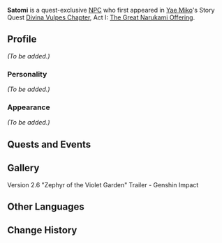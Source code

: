 {{Meta
<!-- Remove this template after adding the missing info -->
|missing_NPC_profile  = yes
}}
{{Character Infobox
|type             = Quest NPC
|image            = NPC Satomi.png
|region           = Inazuma
|title            = Author
}}
'''Satomi''' is a quest-exclusive [[NPC]] who first appeared in [[Yae Miko]]'s Story Quest [[Divina Vulpes Chapter]], Act I: [[The Great Narukami Offering]].
<!--
==Location==
<gallery>
NPC Location Satomi.png|Satomi's location
NPC Location Satomi Context.png|Additional context
</gallery>
-->
==Profile==
<!-- detailed story/lore information goes here -->
''(To be added.)''

===Personality===
''(To be added.)''

===Appearance===
''(To be added.)''

==Quests and Events==
{{Quests and Events}}

==Gallery==
<gallery>
Version 2.6 "Zephyr of the Violet Garden" Trailer - Genshin Impact
</gallery>

==Other Languages==
{{Other Languages
|default_hidden = 1
|en      = Satomi
|zhs     = 聪美
|zhs_rm  = Cōngměi
|zht     = 聰美
|zht_rm  = Cōngměi
|ja      = 聡美
|ja_rm   = Satomi
|ko      = 사토미
|ko_rm   = Satomi
|es      = Satomi
|fr      = Satomi
|ru      = Сатоми
|th      = Satomi
|vi      = Satomi
|de      = Satomi
|id      = Satomi
|pt      = Satomi
|tr      = Satomi
|it      = Satomi
}}

==Change History==
{{Change History|2.5}}
<!--
==References==
{{Reflist}}
-->